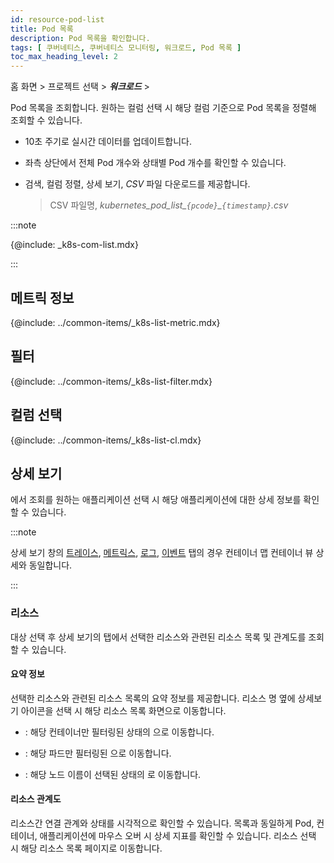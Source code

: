 ```yaml
---
id: resource-pod-list
title: Pod 목록
description: Pod 목록을 확인합니다.
tags: [ 쿠버네티스, 쿠버네티스 모니터링, 워크로드, Pod 목록 ]
toc_max_heading_level: 2
---
```


<!-- 
>
다국어 이미지 필요
-->

홈 화면 > 프로젝트 선택 > ***워크로드*** > <Cmdname sid="podList" className="uitext" />

Pod 목록을 조회합니다. 원하는 컬럼 선택 시 해당 컬럼 기준으로 Pod 목록을 정렬해 조회할 수 있습니다. 

<ImgLang img='k8s-pod-list.png' desc='Pod 목록' />

* 10초 주기로 실시간 데이터를 업데이트합니다.

* 좌측 상단에서 전체 Pod 개수와 상태별 Pod 개수를 확인할 수 있습니다. 

* 검색, 컬럼 정렬, 상세 보기, *CSV* 파일 다운로드를 제공합니다.

  > CSV 파일명, *kubernetes\_pod\_list\_`{pcode}`\_`{timestamp}`.csv*

:::note 

{@include: _k8s-com-list.mdx} 

:::

## 메트릭 정보

{@include: ../common-items/_k8s-list-metric.mdx} 

## 필터

{@include: ../common-items/_k8s-list-filter.mdx}

## 컬럼 선택 

{@include: ../common-items/_k8s-list-cl.mdx}

## 상세 보기 

<Cmdname sid="containerizedAppList" className="uitext" />에서 조회를 원하는 애플리케이션 선택 시 해당 애플리케이션에 대한 상세 정보를 확인할 수 있습니다.

:::note 

상세 보기 창의 [트레이스](container-map-trace), [메트릭스](container-map-metrics), [로그](container-map-log), [이벤트](container-map-event) 탭의 경우 컨테이너 맵 컨테이너 뷰 상세와 동일합니다.

:::

### 리소스 

대상 선택 후 상세 보기의 <Cmdname sid="resource" className="uitext" /> 탭에서 선택한 리소스와 관련된 리소스 목록 및 관계도를 조회할 수 있습니다. 

<ImgLang img='k8s-pod-list-detail.png' desc='Pod 목록 상세 ' />

#### 요약 정보

선택한 리소스와 관련된 리소스 목록의 요약 정보를 제공합니다. 리소스 명 옆에 상세보기 아이콘을 선택 시 해당 리소스 목록 화면으로 이동합니다. 

* <Cmdname sid="container" className="uitext" />: 해당 컨테이너만 필터링된 상태의 <Cmdname sid="container_list" className="uitext" />으로 이동합니다. 

* <Cmdname sid="podName" className="uitext" />: 해당 파드만 필터링된 <Cmdname sid="podList" className="uitext" />으로 이동합니다. 

* <Cmdname sid="node" className="uitext" />: 해당 노드 이름이 선택된 상태의 <Cmdname sid="node_detail" className="uitext" />로 이동합니다. 

#### 리소스 관계도 

리소스간 연결 관계와 상태를 시각적으로 확인할 수 있습니다. 목록과 동일하게 Pod, 컨테이너, 애플리케이션에 마우스 오버 시 상세 지표를 확인할 수 있습니다. 리소스 선택 시 해당 리소스 목록 페이지로 이동합니다.